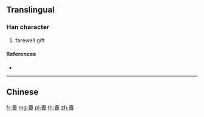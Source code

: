 {{character info/new}}
==Translingual==

===Han character===
{{Han char|rn=154|rad=貝|as=09|sn=16|four=50806|canj=LMFBC}}

# farewell gift

====References====
* {{Han ref|kx=1210.200|dkj=36850|dj=1676.190|hdz=63653.120|uh=8CEE|ud=36078|bh=EBB5|bd=60341}}

----

==Chinese==
{{zh-see|贐|v}}

[[fr:賮]]
[[mg:賮]]
[[pl:賮]]
[[th:賮]]
[[zh:賮]]